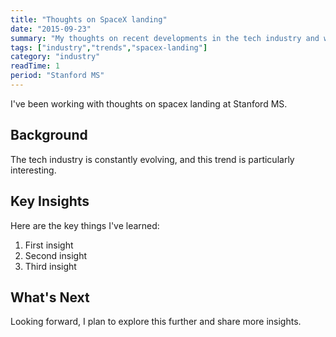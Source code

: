 ```yaml
---
title: "Thoughts on SpaceX landing"
date: "2015-09-23"
summary: "My thoughts on recent developments in the tech industry and what they mean for developers."
tags: ["industry","trends","spacex-landing"]
category: "industry"
readTime: 1
period: "Stanford MS"
---
```


I've been working with thoughts on spacex landing at Stanford MS.

## Background

The tech industry is constantly evolving, and this trend is particularly interesting.

## Key Insights

Here are the key things I've learned:

1. First insight
2. Second insight
3. Third insight

## What's Next

Looking forward, I plan to explore this further and share more insights.

